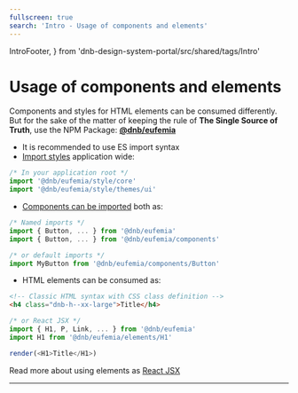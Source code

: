 ```yaml
---
fullscreen: true
search: 'Intro - Usage of components and elements'
---
```


  IntroFooter,
} from 'dnb-design-system-portal/src/shared/tags/Intro'

<Intro>

# Usage of components and elements

Components and styles for HTML elements can be consumed differently. But for the sake of the matter of keeping the rule of **The Single Source of Truth**, use the NPM Package: [**@dnb/eufemia**](https://www.npmjs.com/package/@dnb/eufemia)

- It is recommended to use ES import syntax
- [Import styles](!/uilib/usage/customisation/styling/consume-styles) application wide:

```js
/* In your application root */
import '@dnb/eufemia/style/core'
import '@dnb/eufemia/style/themes/ui'
```

- [Components can be imported](!/uilib/usage/first-steps/the-basics#compiler) both as:

```js
/* Named imports */
import { Button, ... } from '@dnb/eufemia'
import { Button, ... } from '@dnb/eufemia/components'
```

```js
/* or default imports */
import MyButton from '@dnb/eufemia/components/Button'
```

- HTML elements can be consumed as:

```html
<!-- Classic HTML syntax with CSS class definition -->
<h4 class="dnb-h--xx-large">Title</h4>
```

```js
/* or React JSX */
import { H1, P, Link, ... } from '@dnb/eufemia'
import H1 from '@dnb/eufemia/elements/H1'

render(<H1>Title</H1>)
```

Read more about using elements as [React JSX](!/uilib/elements#react-jsx)

---

<IntroFooter
  href="/uilib/intro/13-quality-and-tests"
  text="Next - Quality and Tests"
/>

</Intro>
